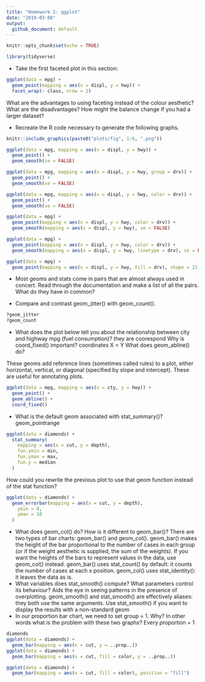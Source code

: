 ```yaml
---
title: "Homework 2: ggplot"
date: "2019-03-08"
output: 
  github_document: default
---
```


```r
knitr::opts_chunk$set(echo = TRUE)
```

```r
library(tidyverse)
```


- Take the first faceted plot in this section:

```r
ggplot(data = mpg) + 
  geom_point(mapping = aes(x = displ, y = hwy)) + 
  facet_wrap(~ class, nrow = 2)
```

What are the advantages to using faceting instead of the colour aesthetic? What are the disadvantages? How might the balance change if you had a larger dataset?

- Recreate the R code necessary to generate the following graphs.

```r
knitr::include_graphics(paste0("plots/fig", 1:6, ".png"))
```
```r
ggplot(data = mpg, mapping = aes(x = displ, y = hwy)) + 
  geom_point() + 
  geom_smooth(se = FALSE)
```

```r
ggplot(data = mpg, mapping = aes(x = displ, y = hwy, group = drv)) + 
  geom_point() + 
  geom_smooth(se = FALSE)
```

```r
ggplot(data = mpg, mapping = aes(x = displ, y = hwy, color = drv)) + 
  geom_point() + 
  geom_smooth(se = FALSE)
```

```r
ggplot(data = mpg) + 
  geom_point(mapping = aes(x = displ, y = hwy, color = drv)) + 
  geom_smooth(mapping = aes(x = displ, y = hwy), se = FALSE)
```

```r
ggplot(data = mpg) + 
  geom_point(mapping = aes(x = displ, y = hwy, color = drv)) + 
  geom_smooth(mapping = aes(x = displ, y = hwy, linetype = drv), se = FALSE)
```

```r
ggplot(data = mpg) + 
  geom_point(mapping = aes(x = displ, y = hwy, fill = drv), shape = 21, color = "white", stroke = 2)
```

- Most geoms and stats come in pairs that are almost always used in concert. Read through the documentation and make a list of all the pairs. What do they have in common?

- Compare and contrast geom_jitter() with geom_count().
```r
?geom_jitter
?geom_count
```
- What does the plot below tell you about the relationship between city and highway mpg (fuel consumption)?
they are coorespond
Why is coord_fixed() important?
coordinates X = Y
What does geom_abline() do?

These geoms add reference lines (sometimes called rules) to a plot, either horizontal, vertical, or diagonal (specified by slope and intercept). These are useful for annotating plots.
```r
ggplot(data = mpg, mapping = aes(x = cty, y = hwy)) +
  geom_point() + 
  geom_abline() +
  coord_fixed()
```

- What is the default geom associated with stat_summary()?
geom_pointrange
```r
ggplot(data = diamonds) + 
  stat_summary(
    mapping = aes(x = cut, y = depth),
    fun.ymin = min,
    fun.ymax = max,
    fun.y = median
  )
```

How could you rewrite the previous plot to use that geom function instead of the stat function?

```r
ggplot(data = diamonds) + 
  geom_errorbar(mapping = aes(x = cut, y = depth),
    ymin = 0,
    ymax = 10
  )
```

 
- What does geom_col() do? How is it different to geom_bar()?
There are two types of bar charts: geom_bar() and geom_col(). geom_bar() makes the height of the bar proportional to the number of cases in each group (or if the weight aesthetic is supplied, the sum of the weights). If you want the heights of the bars to represent values in the data, use geom_col() instead. geom_bar() uses stat_count() by default: it counts the number of cases at each x position. geom_col() uses stat_identity(): it leaves the data as is.
- What variables does stat_smooth() compute? What parameters control its behaviour?
Aids the eye in seeing patterns in the presence of overplotting. geom_smooth() and stat_smooth() are effectively aliases: they both use the same arguments. Use stat_smooth() if you want to display the results with a non-standard geom
- In our proportion bar chart, we need to set group = 1. Why? In other words what is the problem with these two graphs?
Every proportion = 1
```r
diamonds
ggplot(data = diamonds) + 
  geom_bar(mapping = aes(x = cut, y = ..prop..))
ggplot(data = diamonds) + 
  geom_bar(mapping = aes(x = cut, fill = color, y = ..prop..))
```

```r
ggplot(data = diamonds) + 
  geom_bar(mapping = aes(x = cut, fill = color), position = "fill")
```